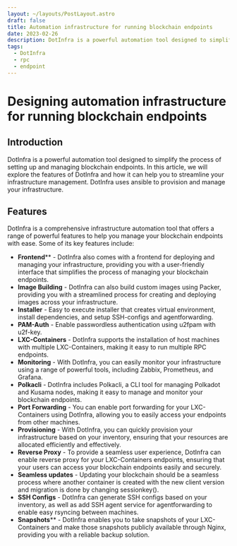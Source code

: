 ```yaml
---
layout: ~/layouts/PostLayout.astro
draft: false
title: Automation infrastructure for running blockchain endpoints
date: 2023-02-26
description: DotInfra is a powerful automation tool designed to simplify the process of setting up and managing blockchain endpoints. In this article, we will explore the features of DotInfra and how it can help you to streamline your infrastructure management.
tags:
  - DotInfra
  - rpc
  - endpoint
---
```


# Designing automation infrastructure for running blockchain endpoints

## Introduction
DotInfra is a powerful automation tool designed to simplify the process of setting up and managing blockchain endpoints.
In this article, we will explore the features of DotInfra and how it can help you to streamline your infrastructure management.
DotInfra uses ansible to provision and manage your infrastructure.

## Features
DotInfra is a comprehensive infrastructure automation tool that offers a range of powerful features to help you manage your blockchain endpoints with ease. Some of its key features include:

- **Frontend**** - DotInfra also comes with a frontend for deploying and managing your infrastructure, providing you with a user-friendly interface that simplifies the process of managing your blockchain endpoints.
- **Image Building** - DotInfra can also build custom images using Packer, providing you with a streamlined process for creating and deploying images across your infrastructure.
- **Installer** - Easy to execute installer that creates virtual environment, install dependencies, and setup SSH-configs and agentforwarding.
- **PAM-Auth** - Enable passwordless authentication using u2fpam with u2f-key.
- **LXC-Containers** - DotInfra supports the installation of host machines with multiple LXC-Containers, making it easy to run multiple RPC endpoints.
- **Monitoring** - With DotInfra, you can easily monitor your infrastructure using a range of powerful tools, including Zabbix, Prometheus, and Grafana.
- **Polkacli** - DotInfra includes Polkacli, a CLI tool for managing Polkadot and Kusama nodes, making it easy to manage and monitor your blockchain endpoints.
- **Port Forwarding** - You can enable port forwarding for your LXC-Containers using DotInfra, allowing you to easily access your endpoints from other machines.
- **Provisioning** - With DotInfra, you can quickly provision your infrastructure based on your inventory, ensuring that your resources are allocated efficiently and effectively.
- **Reverse Proxy** - To provide a seamless user experience, DotInfra can enable reverse proxy for your LXC-Containers endpoints, ensuring that your users can access your blockchain endpoints easily and securely.
- **Seamless updates** - Updating your blockchain should be a seamless process where another container is created with the new client version and migration is done by changing sessionkey().
- **SSH Configs** - DotInfra can generate SSH configs based on your inventory, as well as add SSH agent service for agentforwarding to enable easy rsyncing between machines.
- **Snapshots**** - DotInfra enables you to take snapshots of your LXC-Containers and make those snapshots publicly available through Nginx, providing you with a reliable backup solution.

```
